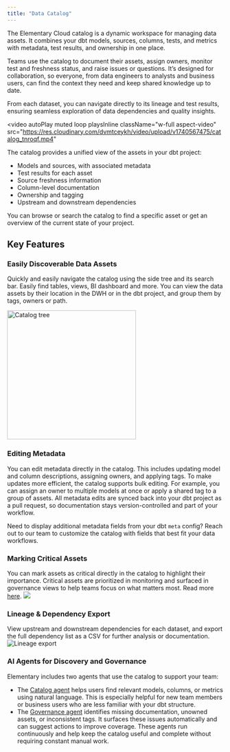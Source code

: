```yaml
---
title: "Data Catalog"
---
```





<CloudFeatureTag />

The Elementary Cloud catalog is a dynamic workspace for managing data assets. It combines your dbt models, sources, columns, tests, and metrics with metadata, test results, and ownership in one place.

Teams use the catalog to document their assets, assign owners, monitor test and freshness status, and raise issues or questions. It’s designed for collaboration, so everyone, from data engineers to analysts and business users, can find the context they need and keep shared knowledge up to date.

From each dataset, you can navigate directly to its lineage and test results, ensuring seamless exploration of data dependencies and quality insights.

<video
  autoPlay
  muted
  loop
  playsInline
  className="w-full aspect-video"
  src="https://res.cloudinary.com/dvmtceykh/video/upload/v1740567475/catalog_tnroqf.mp4"
></video>

The catalog provides a unified view of the assets in your dbt project:
- Models and sources, with associated metadata
- Test results for each asset
- Source freshness information
- Column-level documentation
- Ownership and tagging
- Upstream and downstream dependencies

You can browse or search the catalog to find a specific asset or get an overview of the current state of your project.

## Key Features

### Easily Discoverable Data Assets
Quickly and easily navigate the catalog using the side tree and its search bar. Easily find tables, views, BI dashboard and more.
You can view the data assets by their location in the DWH or in the dbt project, and group them by tags, owners or path.

<img width="300" src="https://res.cloudinary.com/dvmtceykh/image/upload/v1740577485/589e1160-bc0e-4ac5-9751-634568975b3e.png" alt="Catalog tree" />

### Editing Metadata
You can edit metadata directly in the catalog. This includes updating model and column descriptions, assigning owners, and applying tags.
To make updates more efficient, the catalog supports bulk editing. For example, you can assign an owner to multiple models at once or apply a shared tag to a group of assets.
All metadata edits are synced back into your dbt project as a pull request, so documentation stays version-controlled and part of your workflow.

Need to display additional metadata fields from your dbt `meta` config? Reach out to our team to customize the catalog with fields that best fit your data workflows.

### Marking Critical Assets
You can mark assets as critical directly in the catalog to highlight their importance. Critical assets are prioritized in monitoring and surfaced in governance views to help teams focus on what matters most. Read more [here](/cloud/features/data-governance/critical_assets).
<img src="https://res.cloudinary.com/do5hrgokq/image/upload/v1740054762/u2rcaavqxmaa2ctg09wz.png" />

### Lineage & Dependency Export
View upstream and downstream dependencies for each dataset, and export the full dependency list as a CSV for further analysis or documentation.
<img src="https://res.cloudinary.com/dvmtceykh/image/upload/v1740576976/ec20159d-7d83-4f88-8cc3-c0f9d539d9d2.png" alt="Lineage export" />

### AI Agents for Discovery and Governance
Elementary includes two agents that use the catalog to support your team:
- The [Catalog agent](/cloud/ai-agents/catalog-agent) helps users find relevant models, columns, or metrics using natural language. This is especially helpful for new team members or business users who are less familiar with your dbt structure.
- The [Governance agent](/cloud/ai-agents/governance-agent) identifies missing documentation, unowned assets, or inconsistent tags. It surfaces these issues automatically and can suggest actions to improve coverage.
These agents run continuously and help keep the catalog useful and complete without requiring constant manual work.
